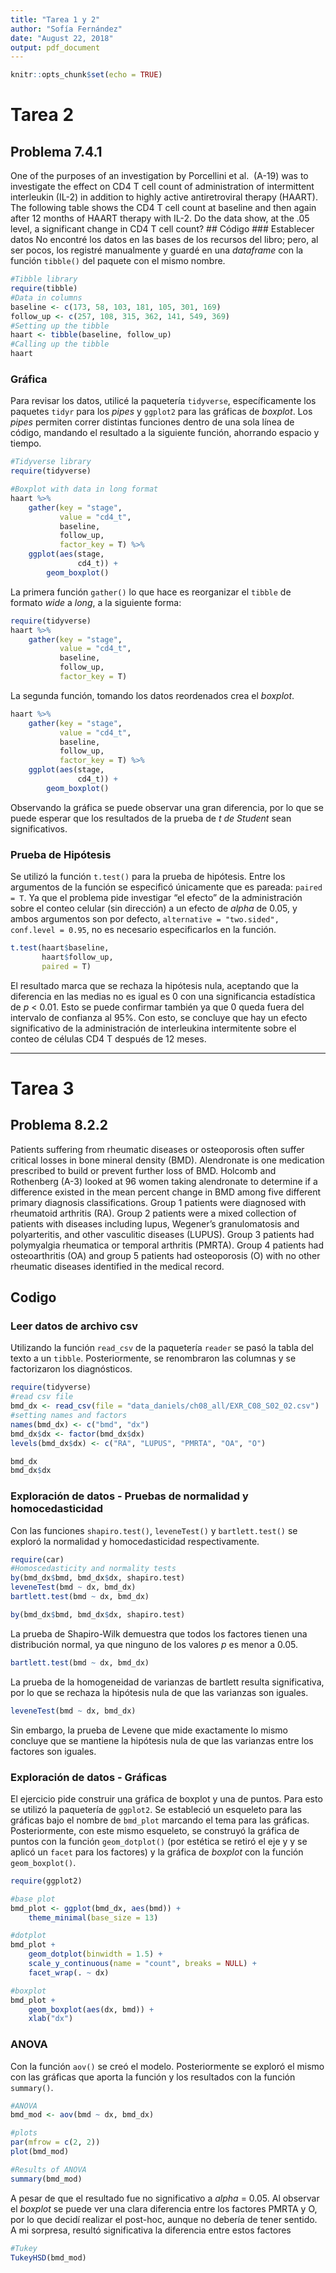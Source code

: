 ---
title: "Tarea 1 y 2"
author: "Sofía Fernández"
date: "August 22, 2018"
output: pdf_document
---

```{r setup, include=FALSE}
knitr::opts_chunk$set(echo = TRUE)
```

# Tarea 2
## Problema 7.4.1
One of the purposes of an investigation by Porcellini et al. 
(A-19) was to investigate the effect on CD4 T cell count of administration of intermittent interleukin (IL-2) in addition to highly active antiretroviral therapy (HAART). 
The following table shows the CD4 T cell count at baseline and then again after 12 months of HAART therapy with IL-2. 
Do the data show, at the .05 level, a significant change in CD4 T cell count?
## Código
### Establecer datos
No encontré los datos en las bases de los recursos del libro; pero, al ser pocos, los registré manualmente y guardé en una *dataframe* con la función `tibble()` del paquete con el mismo nombre. 
```{r initial data, message=FALSE}
#Tibble library 
require(tibble)
#Data in columns
baseline <- c(173, 58, 103, 181, 105, 301, 169)
follow_up <- c(257, 108, 315, 362, 141, 549, 369)
#Setting up the tibble
haart <- tibble(baseline, follow_up)
#Calling up the tibble
haart
```
### Gráfica
Para revisar los datos, utilicé la paquetería `tidyverse`, específicamente los paquetes `tidyr` para los *pipes* y `ggplot2` para las gráficas de *boxplot*. 
Los *pipes* permiten correr distintas funciones dentro de una sola línea de código, mandando el resultado a la siguiente función, ahorrando espacio y tiempo. 

```{r plot code, eval=FALSE, message=FALSE}
#Tidyverse library
require(tidyverse)

#Boxplot with data in long format
haart %>% 
    gather(key = "stage", 
           value = "cd4_t", 
           baseline, 
           follow_up,
           factor_key = T) %>% 
    ggplot(aes(stage, 
               cd4_t)) + 
        geom_boxplot()

```

La primera función `gather()` lo que hace es reorganizar el `tibble` de formato *wide* a *long*, a la siguiente forma: 

```{r long-format, echo=FALSE, message=FALSE}
require(tidyverse)
haart %>% 
    gather(key = "stage", 
           value = "cd4_t", 
           baseline, 
           follow_up,
           factor_key = T)
```

La segunda función, tomando los datos reordenados crea el *boxplot*. 

```{r plot result, echo=FALSE}
haart %>% 
    gather(key = "stage", 
           value = "cd4_t", 
           baseline, 
           follow_up,
           factor_key = T) %>% 
    ggplot(aes(stage, 
               cd4_t)) + 
        geom_boxplot()

```

Observando la gráfica se puede observar una gran diferencia, por lo que se puede esperar que los resultados de la prueba de *t de Student* sean significativos. 

### Prueba de Hipótesis
Se utilizó la función `t.test()` para la prueba de hipótesis. Entre los argumentos de la función se especificó únicamente que es pareada: `paired = T`. 
Ya que el problema pide investigar "el efecto" de la administración sobre el conteo celular (sin dirección) a un efecto de $alpha$ de 0.05, y ambos argumentos son por defecto, `alternative = "two.sided", conf.level = 0.95`, no es necesario especificarlos en la función. 

```{r t.test}
t.test(haart$baseline,
       haart$follow_up,
       paired = T)
```

El resultado marca que se rechaza la hipótesis nula, aceptando que la diferencia en las medias no es igual es 0 con una significancia estadística de *p* < 0.01. 
Esto se puede confirmar también ya que 0 queda fuera del intervalo de confianza al 95%. 
Con esto, se concluye que hay un efecto significativo de la administración de interleukina intermitente sobre el conteo de células CD4 T después de 12 meses.

***

# Tarea 3

## Problema 8.2.2
Patients suffering from rheumatic diseases or osteoporosis often suffer critical losses in bone mineral density (BMD). 
Alendronate is one medication prescribed to build or prevent further loss of BMD. 
Holcomb and Rothenberg (A-3) looked at 96 women taking alendronate to determine if a difference existed in the mean percent change in BMD among five different primary diagnosis classifications.
Group 1 patients were diagnosed with rheumatoid arthritis (RA). 
Group 2 patients were a mixed collection of patients with diseases including lupus, Wegener’s granulomatosis and polyarteritis, and other vasculitic diseases (LUPUS). 
Group 3 patients had polymyalgia rheumatica or temporal arthritis (PMRTA). 
Group 4 patients had osteoarthritis (OA) and group 5 patients had osteoporosis (O) with no other rheumatic diseases identified in the medical record. 

## Codigo

### Leer datos de archivo csv 

Utilizando la función `read_csv` de la paquetería `reader` se pasó la tabla del texto a un `tibble`. 
Posteriormente, se renombraron las columnas y se factorizaron los diagnósticos.

```{r read_csv, message=FALSE}
require(tidyverse)
#read csv file
bmd_dx <- read_csv(file = "data_daniels/ch08_all/EXR_C08_S02_02.csv")
#setting names and factors
names(bmd_dx) <- c("bmd", "dx")
bmd_dx$dx <- factor(bmd_dx$dx)
levels(bmd_dx$dx) <- c("RA", "LUPUS", "PMRTA", "OA", "O")
```

```{r calling up data, echo=FALSE}
bmd_dx
bmd_dx$dx
```

### Exploración de datos - Pruebas de normalidad y homocedasticidad
Con las funciones `shapiro.test()`, `leveneTest()` y `bartlett.test()` se exploró la normalidad y homocedasticidad respectivamente. 

```{r exploring data, message=FALSE, results=F}
require(car)
#Homoscedasticity and normality tests
by(bmd_dx$bmd, bmd_dx$dx, shapiro.test)
leveneTest(bmd ~ dx, bmd_dx)
bartlett.test(bmd ~ dx, bmd_dx)
```

```{r normality1, echo=FALSE}
by(bmd_dx$bmd, bmd_dx$dx, shapiro.test)
```

La prueba de Shapiro-Wilk demuestra que todos los factores tienen una distribución normal, ya que ninguno de los valores *p* es menor a 0.05. 

```{r normality2, echo=FALSE}
bartlett.test(bmd ~ dx, bmd_dx)
```

La prueba de la homogeneidad de varianzas de bartlett resulta significativa, por lo que se rechaza la hipótesis nula de que las varianzas son iguales. 

```{r normality3, echo=FALSE}
leveneTest(bmd ~ dx, bmd_dx)
```

Sin embargo, la prueba de Levene que mide exactamente lo mismo concluye que se mantiene la hipótesis nula de que las varianzas entre los factores son iguales. 

### Exploración de datos - Gráficas
El ejercicio pide construir una gráfica de boxplot y una de puntos. Para esto se utilizó la paquetería de `ggplot2`. Se estableció un esqueleto para las gráficas bajo el nombre de `bmd_plot` marcando el tema para las gráficas. Posteriormente, con este mismo esqueleto, se construyó la gráfica de puntos con la función `geom_dotplot()` (por estética se retiró el eje y y se aplicó un `facet` para los factores) y la gráfica de *boxplot* con la función `geom_boxplot()`. 

```{r ggplot2}
require(ggplot2)

#base plot
bmd_plot <- ggplot(bmd_dx, aes(bmd)) + 
    theme_minimal(base_size = 13)

#dotplot
bmd_plot + 
    geom_dotplot(binwidth = 1.5) + 
    scale_y_continuous(name = "count", breaks = NULL) + 
    facet_wrap(. ~ dx)

#boxplot
bmd_plot + 
    geom_boxplot(aes(dx, bmd)) +
    xlab("dx")
```

### ANOVA
Con la función `aov()` se creó el modelo. Posteriormente se exploró el mismo con las gráficas que aporta la función y los resultados con la función `summary()`. 

```{r aov}
#ANOVA
bmd_mod <- aov(bmd ~ dx, bmd_dx)

#plots
par(mfrow = c(2, 2))
plot(bmd_mod)

#Results of ANOVA
summary(bmd_mod)
```

A pesar de que el resultado fue no significativo a $alpha$ = 0.05. Al observar el *boxplot* se puede ver una clara diferencia entre los factores PMRTA y O, por lo que decidí realizar el post-hoc, aunque no debería de tener sentido. A mi sorpresa, resultó significativa la diferencia entre estos factores 

```{r Tukey}
#Tukey
TukeyHSD(bmd_mod)
```